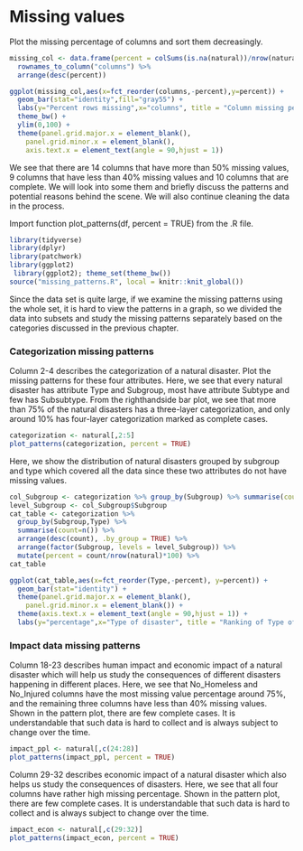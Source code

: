 # Missing values

Plot the missing percentage of columns and sort them decreasingly. 
```r
missing_col <- data.frame(percent = colSums(is.na(natural))/nrow(natural)*100) %>% 
  rownames_to_column("columns") %>% 
  arrange(desc(percent))

ggplot(missing_col,aes(x=fct_reorder(columns,-percent),y=percent)) + 
  geom_bar(stat="identity",fill="gray55") + 
  labs(y="Percent rows missing",x="columns", title = "Column missing percentage") +
  theme_bw() +
  ylim(0,100) +
  theme(panel.grid.major.x = element_blank(),
    panel.grid.minor.x = element_blank(),
    axis.text.x = element_text(angle = 90,hjust = 1))

```
We see that there are 14 columns that have more than 50% missing values, 9 columns that have less than 40% missing values and 10 columns that are complete. We will look into some them and briefly discuss the patterns and potential reasons behind the scene. We will also continue cleaning the data in the process.


Import function plot_patterns(df, percent = TRUE) from the .R file. 
```r
library(tidyverse)
library(dplyr)
library(patchwork)
library(ggplot2)
 library(ggplot2); theme_set(theme_bw())
source("missing_patterns.R", local = knitr::knit_global())
```


Since the data set is quite large, if we examine the missing patterns using the whole set, it is hard to view the patterns in a graph, so we divided the data into subsets and study the missing patterns separately based on the categories discussed in the previous chapter. 

### Categorization missing patterns
Column 2-4 describes the categorization of a natural disaster. Plot the missing patterns for these four attributes. Here, we see that every natural disaster has attribute Type and Subgroup, most have attribute Subtype and few has Subsubtype. From the righthandside bar plot, we see that more than 75% of the natural disasters has a three-layer categorization, and only around 10% has four-layer categorization marked as complete cases.  
```r
categorization <- natural[,2:5]
plot_patterns(categorization, percent = TRUE)
```


Here, we show the distribution of natural disasters grouped by subgroup and type which covered all the data since these two attributes do not have missing values.
```r
col_Subgroup <- categorization %>% group_by(Subgroup) %>% summarise(count=n()) %>% arrange(desc(count))
level_Subgroup <- col_Subgroup$Subgroup
cat_table <- categorization %>% 
  group_by(Subgroup,Type) %>% 
  summarise(count=n()) %>%
  arrange(desc(count), .by_group = TRUE) %>%
  arrange(factor(Subgroup, levels = level_Subgroup)) %>%
  mutate(percent = count/nrow(natural)*100) %>%
cat_table
```

```r
ggplot(cat_table,aes(x=fct_reorder(Type,-percent), y=percent)) +
  geom_bar(stat="identity") +
  theme(panel.grid.major.x = element_blank(),
    panel.grid.minor.x = element_blank()) +
  theme(axis.text.x = element_text(angle = 90,hjust = 1)) +
  labs(y="percentage",x="Type of disaster", title = "Ranking of Type of disaster")

```

### Impact data missing patterns

Column 18-23 describes human impact and economic impact of a natural disaster which will help us study the consequences of different disasters happening in different places. Here, we see that No_Homeless and No_Injured columns have the most missing value percentage around 75%, and the remaining three columns have less than 40% missing values. Shown in the pattern plot, there are few complete cases. It is understandable that such data is hard to collect and is always subject to change over the time. 

```r
impact_ppl <- natural[,c(24:28)]
plot_patterns(impact_ppl, percent = TRUE)
```
Column 29-32 describes economic impact of a natural disaster which also helps us study the consequences of disasters. Here, we see that all four columns have rather high missing percentage. Shown in the pattern plot, there are few complete cases. It is understandable that such data is hard to collect and is always subject to change over the time. 

```r
impact_econ <- natural[,c(29:32)]
plot_patterns(impact_econ, percent = TRUE)
```







